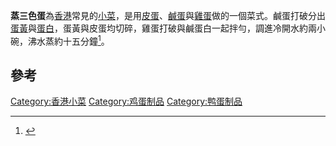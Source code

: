 '''蒸三色蛋'''為[[香港|香港]]常見的[[小菜|小菜]]，是用[[皮蛋|皮蛋]]、[[鹹蛋|鹹蛋]]與[[雞蛋|雞蛋]]做的一個菜式。鹹蛋打破分出[[蛋黃|蛋黃]]與[[蛋白|蛋白]]，蛋黃與皮蛋均切碎，雞蛋打破與鹹蛋白一起拌勻，調進冷開水約兩小碗，沸水蒸約十五分鐘<ref>{{cite news|url=https://hk.lifestyle.appledaily.com/etw/magazine/article/20190402/3_59397548/-%E8%92%B8%E4%B8%89%E8%89%B2%E8%9B%8B%E7%A7%98%E8%A8%A3-%E4%B8%89%E8%89%B2%E8%9B%8B%E8%A6%81%E6%BB%91%E6%BA%9C-%E5%A4%A7%E5%BB%9A%E8%A9%B1%E8%A6%81%E7%94%A8%E7%86%9F%E9%B9%B9%E8%9B%8B-%E4%BB%B2%E8%A6%81%E7%94%A880-%E6%B0%B4|title=【蒸三色蛋秘訣】三色蛋要滑溜 大廚話要用熟鹹蛋 仲要用80℃水|publisher=蘋果日報|date=2019-04-02|accessdate=2020-01-30|archive-date=2020-01-30|archive-url=https://web.archive.org/web/20200130065253/https://hk.lifestyle.appledaily.com/etw/magazine/article/20190402/3_59397548/-%E8%92%B8%E4%B8%89%E8%89%B2%E8%9B%8B%E7%A7%98%E8%A8%A3-%E4%B8%89%E8%89%B2%E8%9B%8B%E8%A6%81%E6%BB%91%E6%BA%9C-%E5%A4%A7%E5%BB%9A%E8%A9%B1%E8%A6%81%E7%94%A8%E7%86%9F%E9%B9%B9%E8%9B%8B-%E4%BB%B2%E8%A6%81%E7%94%A880-%E6%B0%B4|dead-url=no}}</ref>。

== 參考 ==
{{reflist}}

{{food-stub}}

[[Category:香港小菜|Category:香港小菜]]
[[Category:鸡蛋制品|Category:鸡蛋制品]]
[[Category:鸭蛋制品|Category:鸭蛋制品]]